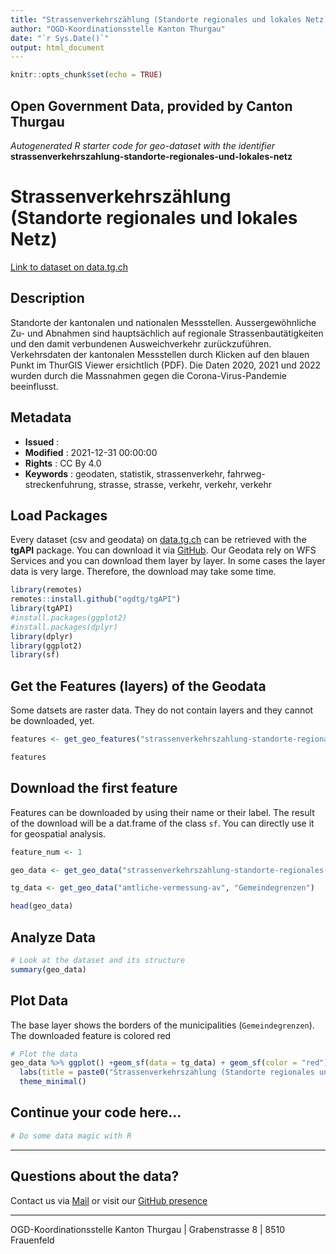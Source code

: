```yaml
---
title: "Strassenverkehrszählung (Standorte regionales und lokales Netz)"
author: "OGD-Koordinationsstelle Kanton Thurgau"
date: "`r Sys.Date()`"
output: html_document
---
```


```r
knitr::opts_chunk$set(echo = TRUE)
```

## Open Government Data, provided by **Canton Thurgau**
*Autogenerated R starter code for geo-dataset with the identifier* **strassenverkehrszahlung-standorte-regionales-und-lokales-netz**


# **Strassenverkehrszählung (Standorte regionales und lokales Netz)**

[Link to dataset on data.tg.ch](https://data.tg.ch/explore/dataset/strassenverkehrszahlung-standorte-regionales-und-lokales-netz/information/)

## Description

Standorte der kantonalen und nationalen Messstellen. Aussergewöhnliche Zu- und Abnahmen sind hauptsächlich auf regionale Strassenbautätigkeiten und den damit verbundenen Ausweichverkehr zurückzuführen. Verkehrsdaten der kantonalen Messstellen durch Klicken auf den blauen Punkt im ThurGIS Viewer ersichtlich (PDF). Die Daten 2020, 2021 und 2022 wurden durch die Massnahmen gegen die Corona-Virus-Pandemie beeinflusst.

## Metadata

- **Issued**                   : 
- **Modified**                 : 2021-12-31 00:00:00
- **Rights**                   : CC By 4.0
- **Keywords**                 : geodaten, statistik, strassenverkehr, fahrweg-streckenfuhrung, strasse, strasse, verkehr, verkehr, verkehr

## Load Packages

Every dataset (csv and geodata) on [data.tg.ch](https://data.tg.ch/pages/start/) can be retrieved with the **tgAPI** package. You can download it via [GitHub](https://github.com/ogdtg/tgAPI). Our Geodata rely on WFS Services and you can download them layer by layer. In some cases the layer data is very large. Therefore, the download may take some time.

```r
library(remotes)
remotes::install.github("ogdtg/tgAPI")
library(tgAPI)
#install.packages(ggplot2)
#install.packages(dplyr)
library(dplyr)
library(ggplot2)
library(sf)

```


## Get the Features (layers) of the Geodata

Some datsets are raster data. They do not contain layers and they cannot be downloaded, yet.

```r
features <- get_geo_features("strassenverkehrszahlung-standorte-regionales-und-lokales-netz")

features
```


## Download the first feature

Features can be downloaded by using their name or their label. The result of the download will be a dat.frame of the class `sf`. You can directly use it for geospatial analysis.

```r

feature_num <- 1

geo_data <- get_geo_data("strassenverkehrszahlung-standorte-regionales-und-lokales-netz",features$name[feature_num])

tg_data <- get_geo_data("amtliche-vermessung-av", "Gemeindegrenzen")

head(geo_data)
```


## Analyze Data

```r

# Look at the dataset and its structure
summary(geo_data)

```


## Plot Data

The base layer shows the borders of the municipalities (`Gemeindegrenzen`). The downloaded feature is colored red

```r

# Plot the data
geo_data %>% ggplot() +geom_sf(data = tg_data) + geom_sf(color = "red") +
  labs(title = paste0("Strassenverkehrszählung (Standorte regionales und lokales Netz): ",features$title[feature_num])) +
  theme_minimal()

```


## Continue your code here...


```r
# Do some data magic with R
```

------------------------------------------------------------------------

## Questions about the data?

Contact us via [Mail](mailto:ogd@tg.ch) or visit our [GitHub presence](https://github.com/ogdtg)


------------------------------------------------------------------------

OGD-Koordinationsstelle Kanton Thurgau | Grabenstrasse 8 | 8510 Frauenfeld
